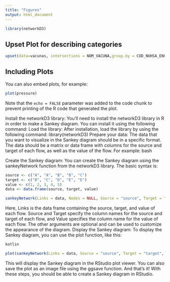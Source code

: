 ```yaml
---
title: "Figures"
output: html_document
---
```


```r
library(networkD3)
```

## Upset Plot for describing categories

```r
upset(data=vacunas, intersections = NOM_VACUNA,group.by = COD_NUHSA_ENCRIPTADO, order.by = "freq")
```

## Including Plots

You can also embed plots, for example:

```r
plot(pressure)
```

Note that the `echo = FALSE` parameter was added to the code chunk to prevent printing of the R code that generated the plot.


Install the networkD3 library: You'll need to install the networkD3 library in R in order to make a Sankey diagram. You can install it using the following command: 
Load the library: After installation, load the library by using the following command: library(networkD3)
Prepare your data: The data that you want to visualize in the Sankey diagram should be in a specific format. The data should be a matrix or data frame with columns for the source and target of each flow, as well as the value of the flow. For example:
bash


Create the Sankey diagram: You can create the Sankey diagram using the sankeyNetwork function from the networkD3 library. The basic syntax is:

```r
source <- c("A", "A", "B", "B", "C") 
target <- c("B", "C", "D", "E", "E") 
value <- c(1, 2, 3, 4, 5) 
data <- data.frame(source, target, value) 
```

```r
sankeyNetwork(Links = data, Nodes = NULL, Source = "source", Target = "target", Value = "value", NodeID = NULL, units = "", fontSize = 12, nodeWidth = 30, nodePadding = 10, iterations = 0) 
```


Here, Links is the data frame containing the source, target, and value of each flow. Source and Target specify the column names for the source and target of each flow, and Value specifies the column name for the value of each flow. The other arguments are optional and can be used to customize the appearance of the diagram.
Display the Sankey diagram: To display the Sankey diagram, you can use the plot function, like this:

```r
kotlin

plot(sankeyNetwork(Links = data, Source = "source", Target = "target", Value = "value")) 
```


This will display the Sankey diagram in the RStudio plot viewer. You can also save the plot as an image file using the ggsave function.
And that's it! With these steps, you should be able to create a Sankey diagram in RStudio.